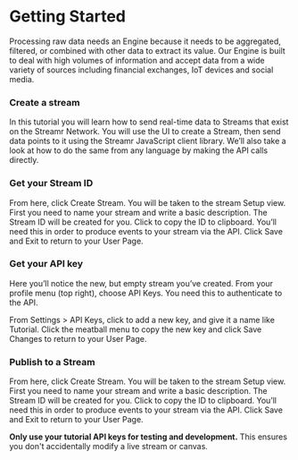 
# Getting Started
Processing raw data needs an Engine because it needs to be aggregated, filtered, or combined with other data to extract its value. Our Engine is built to deal with high volumes of information and accept data from a wide variety of sources including financial exchanges, IoT devices and social media.

<ScrollableAnchor id="create-a-stream"><div>

### Create a stream

In this tutorial you will learn how to send real-time data to Streams that exist on the Streamr Network. You will use the UI to create a Stream, then send data points to it using the Streamr JavaScript client library. We’ll also take a look at how to do the same from any language by making the API calls directly.

</div></ScrollableAnchor>

<ScrollableAnchor id="get-your-stream-id"><div>

### Get your Stream ID
From here, click Create Stream. You will be taken to the stream Setup view.  First you need to name your stream and write a basic description. The Stream ID will be created for you. Click to copy the ID to clipboard. You’ll need this in order to produce events to your stream via the API. Click Save and Exit to return to your User Page.

</div></ScrollableAnchor>

### Get your API key
Here you’ll notice the new, but empty stream you’ve created. From your profile menu (top right), choose API Keys. You need this to authenticate to the API.

From Settings > API Keys, click to add a new key, and give it a name like Tutorial.  Click the meatball menu to copy the new key and click Save Changes to return to your User Page.

<ScrollableAnchor id="publish-to-a-stream"><div>

### Publish to a Stream
From here, click Create Stream. You will be taken to the stream Setup view.  First you need to name your stream and write a basic description. The Stream ID will be created for you. Click to copy the ID to clipboard. You’ll need this in order to produce events to your stream via the API. Click Save and Exit to return to your User Page.

<Warning>

**Only use your tutorial API keys for testing and development.** This ensures you don't accidentally modify a live stream or canvas.

</Warning>

</div></ScrollableAnchor>
